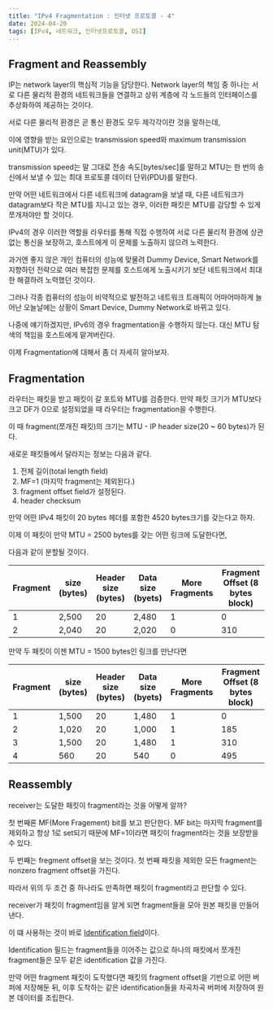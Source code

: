 ```yaml
---
title: "IPv4 Fragmentation : 인터넷 프로토콜 - 4"
date: 2024-04-20
tags: [IPv4, 네트워크, 인터넷프로토콜, OSI]
---
```


## Fragment and Reassembly

IP는 network layer의 핵심적 기능을 담당한다.
Network layer의 책임 중 하나는 서로 다른 물리적 환경의 네트워크들을 연결하고 상위 계층에 각 노드들의 인터페이스를 추상화하여 제공하는 것이다.

서로 다른 물리적 환경은 곧 통신 환경도 모두 제각각이란 것을 말하는데,

이에 영향을 받는 요인으로는 transmission speed와 maximum transmission unit(MTU)가 있다.

transmission speed는 말 그대로 전송 속도\[bytes/sec\]를 말하고 MTU는 한 번의 송신에서 보낼 수 있는 최대 프로토콜 데이터 단위(PDU)를 말한다.

만약 어떤 네트워크에서 다른 네트워크에 datagram을 보낼 때, 다른 네트워크가 datagram보다 작은 MTU를 지니고 있는 경우, 이러한 패킷은 MTU를 감당할 수 있게 쪼개져야만 할 것이다.

IPv4의 경우 이러한 역할을 라우터를 통해 직접 수행하여 서로 다른 물리적 환경에 상관없는 통신을 보장하고, 호스트에게 이 문제를 노출하지 않으려 노력한다.

과거엔 좋지 않은 개인 컴퓨터의 성능에 맞물려 Dummy Device, Smart Network를 지향하던 전략으로 여러 복잡한 문제를 호스트에게 노출시키기 보단 네트워크에서 최대한 해결하려 노력했던 것이다.

그러나 각종 컴퓨터의 성능이 비약적으로 발전하고 네트워크 트래픽이 어마어마하게 늘어난 오늘날에는 상황이 Smart Device, Dummy Network로 바뀌고 있다.

나중에 얘기하겠지만, IPv6의 경우 fragmentation을 수행하지 않는다.
대신 MTU 탐색의 책임을 호스트에게 맡겨버린다.

이제 Fragmentation에 대해서 좀 더 자세히 알아보자.

## Fragmentation

라우터는 패킷을 받고 패킷이 갈 포트와 MTU를 검증한다.
만약 패킷 크기가 MTU보다 크고 DF가 0으로 설정되었을 때 라우터는 fragmentation을 수행한다.

이 때 fragment(쪼개진 패킷)의 크기는 MTU - IP header size(20 ~ 60 bytes)가 된다.

새로운 패킷들에서 달라지는 정보는 다음과 같다.

1. 전체 길이(total length field)
2. MF=1 (마지막 fragment는 제외된다.)
3. fragment offset field가 설정된다.
4. header checksum

만약 어떤 IPv4 패킷이 20 bytes 헤더를 포함한 4520 bytes크기를 갖는다고 하자. 

이제 이 패킷이 만약 MTU = 2500 bytes를 갖는 어떤 링크에 도달한다면,

다음과 같이 분할될 것이다.

| Fragment | size (bytes) | Header size (bytes) | Data size (byets) | More Fragments | Fragment Offset (8 bytes block) |
| --- | --- | --- | --- | --- | --- | 
| 1 | 2,500 | 20 | 2,480 | 1 | 0 |
| 2 | 2,040 | 20 | 2,020 | 0 | 310 |

만약 두 패킷이 이젠 MTU = 1500 bytes인 링크를 만난다면

| Fragment | size (bytes) | Header size (bytes) | Data size (byets) | More Fragments | Fragment Offset (8 bytes block) |
| --- | --- | --- | --- | --- | --- | 
| 1 | 1,500 | 20 | 1,480 | 1 | 0 |
| 2 | 1,020 | 20 | 1,000 | 1 | 185 |
| 3 | 1,500 | 20 | 1,480 | 1 | 310 | 
| 4 | 560 | 20 | 540 | 0 | 495 |

## Reassembly

receiver는 도달한 패킷이 fragment라는 것을 어떻게 알까?

첫 번째론 MF(More Fragement) bit를 보고 판단한다. MF bit는 마지막 fragment를 제외하고 항상 1로 set되기 때문에 MF=1이라면 패킷이 fragment라는 것을 보장받을 수 있다.

두 번째는 fregment offset을 보는 것이다.
첫 번째 패킷을 제외한 모든 fragment는 nonzero fragment offset을 가진다.

따라서 위의 두 조건 중 하나라도 만족하면 패킷이 fragment라고 판단할 수 있다.

receiver가 패킷이 fragment임을 알게 되면 fragment들을 모아 원본 패킷을 만들어낸다.

이 떄 사용하는 것이 바로 [Identification field](/blog/ip_v4)이다.

Identification 필드는 fragment들을 이어주는 값으로 하나의 패킷에서 쪼개진 fragment들은 모두 같은 identification 값을 가진다.

만약 어떤 fragment 패킷이 도작했다면 패킷의 fragment offset을 기반으로 어떤 버퍼에 저장해둔 뒤, 이후 도착하는 같은 identification들을 차곡차곡 버퍼에 저장하여 원본 데이터를 조립한다.